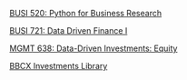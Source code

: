 [BUSI 520: Python for Business Research](http://busi520.kerryback.com/)

[BUSI 721: Data Driven Finance I](http://busi721.kerryback.com/)

[MGMT 638: Data-Driven Investments: Equity](http://mgmt638.kerryback.com/)

[BBCX Investments Library](http://bbcx-investments.com)
